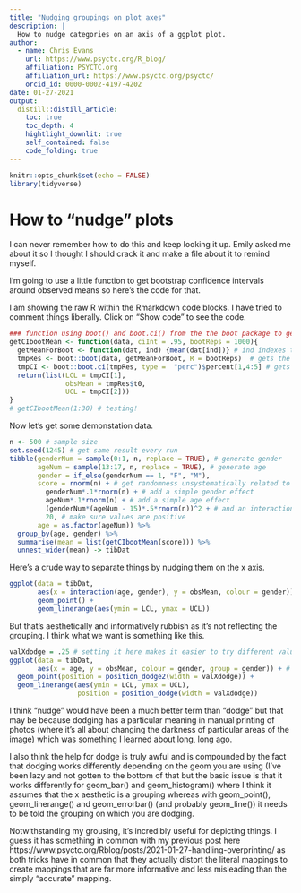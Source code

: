 ```yaml
---
title: "Nudging groupings on plot axes"
description: |
  How to nudge categories on an axis of a ggplot plot.
author:
  - name: Chris Evans
    url: https://www.psyctc.org/R_blog/
    affiliation: PSYCTC.org
    affiliation_url: https://www.psyctc.org/psyctc/
    orcid_id: 0000-0002-4197-4202
date: 01-27-2021
output:
  distill::distill_article:
    toc: true
    toc_depth: 4
    hightlight_downlit: true
    self_contained: false
    code_folding: true
---
```



```r
knitr::opts_chunk$set(echo = FALSE)
library(tidyverse)
```

# How to "nudge" plots

I can never remember how to do this and keep looking it up.  Emily asked me about it so I thought I should crack it and make a file about it to remind myself.

I'm going to use a little function to get bootstrap confidence intervals around observed means so here's the code for that.

<aside>
I am showing the raw R within the Rmarkdown code blocks.  I have tried to comment things liberally.  Click on "Show code" to see the code.
</aside>
```r
### function using boot() and boot.ci() from the the boot package to get bootstrap CIs around observed means
getCIbootMean <- function(data, ciInt = .95, bootReps = 1000){
  getMeanForBoot <- function(dat, ind) {mean(dat[ind])} # ind indexes the particular bootstrap sample of vector dat
  tmpRes <- boot::boot(data, getMeanForBoot, R = bootReps)  # gets the boostrap results
  tmpCI <- boot::boot.ci(tmpRes, type =  "perc")$percent[1,4:5] # gets the percentile method CI
  return(list(LCL = tmpCI[1],
              obsMean = tmpRes$t0,
              UCL = tmpCI[2]))
}
# getCIbootMean(1:30) # testing!

```

Now let's get some demonstation data.

```r
n <- 500 # sample size
set.seed(1245) # get same result every run
tibble(genderNum = sample(0:1, n, replace = TRUE), # generate gender
       ageNum = sample(13:17, n, replace = TRUE), # generate age
       gender = if_else(genderNum == 1, "F", "M"),
       score = rnorm(n) + # get randomness unsystematically related to gender or age
         genderNum*.1*rnorm(n) + # add a simple gender effect
         ageNum*.1*rnorm(n) + # add a simple age effect
         (genderNum*(ageNum - 15)*.5*rnorm(n))^2 + # and an interaction
         20, # make sure values are positive
       age = as.factor(ageNum)) %>%
  group_by(age, gender) %>%
  summarise(mean = list(getCIbootMean(score))) %>%
  unnest_wider(mean) -> tibDat
```

Here's a crude way to separate things by nudging them on the x axis.

```r
ggplot(data = tibDat,
       aes(x = interaction(age, gender), y = obsMean, colour = gender)) +
       geom_point() +
       geom_linerange(aes(ymin = LCL, ymax = UCL))
```

But that's aesthetically and informatively rubbish as it's not reflecting the grouping.  I think what we want is something like this.

```r
valXdodge = .25 # setting it here makes it easier to try different values when you have multiple geoms you want to dodge
ggplot(data = tibDat,
       aes(x = age, y = obsMean, colour = gender, group = gender)) + # key thing is that dodging is by the grouping
  geom_point(position = position_dodge2(width = valXdodge)) +
  geom_linerange(aes(ymin = LCL, ymax = UCL),
                 position = position_dodge(width = valXdodge)) 
```

I think "nudge" would have been a much better term than "dodge" but that may be because dodging has a particular meaning in manual printing of photos (where it's all about changing the darkness of particular areas of the image) which was something I learned about long, long ago.  

I also think the help for dodge is truly awful and is compounded by the fact that dodging works differently depending on the geom you are using (I've been lazy and not gotten to the bottom of that but the basic issue is that it works differently for geom_bar() and geom_histogram() where I think it assumes that the x aesthetic is a grouping whereas with geom_point(), geom_linerange() and geom_errorbar() (and probably geom_line()) it needs to be told the grouping on which you are dodging.

Notwithstanding my grousing, it's incredibly useful for depicting things.  I guess it has something in common with my previous post here https://www.psyctc.org/Rblog/posts/2021-01-27-handling-overprinting/ as both tricks have in common that they actually distort the literal mappings to create mappings that are far more informative and less misleading than the simply "accurate" mapping.
